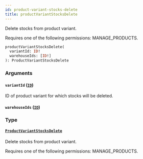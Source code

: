 ```yaml
---
id: product-variant-stocks-delete
title: productVariantStocksDelete
---
```


Delete stocks from product variant.

Requires one of the following permissions: MANAGE_PRODUCTS.

```graphql
productVariantStocksDelete(
  variantId: ID!
  warehouseIds: [ID!]
): ProductVariantStocksDelete
```

### Arguments

#### `variantId` ([`ID`](../../../developer/api-reference/scalars/id))

ID of product variant for which stocks will be deleted.

#### `warehouseIds` ([`ID`](../../../developer/api-reference/scalars/id))

### Type

#### [`ProductVariantStocksDelete`](../../../developer/api-reference/objects/product-variant-stocks-delete)

Delete stocks from product variant.

Requires one of the following permissions: MANAGE_PRODUCTS.
